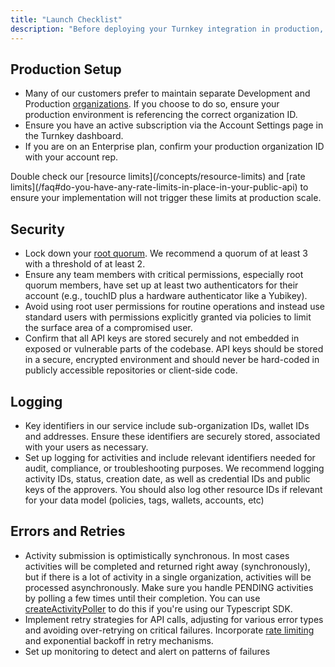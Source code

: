 ```yaml
---
title: "Launch Checklist"
description: "Before deploying your Turnkey integration in production, take a look at our recommendations below. This checklist will guide you through a few important steps and considerations to help ensure your setup is secure, efficient and ready for prime time."
---
```


## Production Setup

- Many of our customers prefer to maintain separate Development and Production [organizations](/concepts/organizations). If you choose to do so, ensure your production environment is referencing the correct organization ID.
- Ensure you have an active subscription via the Account Settings page in the Turnkey dashboard.
- If you are on an Enterprise plan, confirm your production organization ID with your account rep.

<Warning>
  Double check our [resource limits](/concepts/resource-limits) and [rate
  limits](/faq#do-you-have-any-rate-limits-in-place-in-your-public-api) to
  ensure your implementation will not trigger these limits at production scale.
</Warning>

## Security

- Lock down your [root quorum](/concepts/users/root-quorum). We recommend a quorum of at least 3 with a threshold of at least 2.
- Ensure any team members with critical permissions, especially root quorum members, have set up at least two authenticators for their account (e.g., touchID plus a hardware authenticator like a Yubikey).
- Avoid using root user permissions for routine operations and instead use standard users with permissions explicitly granted via policies to limit the surface area of a compromised user.
- Confirm that all API keys are stored securely and not embedded in exposed or vulnerable parts of the codebase. API keys should be stored in a secure, encrypted environment and should never be hard-coded in publicly accessible repositories or client-side code.

## Logging

- Key identifiers in our service include sub-organization IDs, wallet IDs and addresses. Ensure these identifiers are securely stored, associated with your users as necessary.
- Set up logging for activities and include relevant identifiers needed for audit, compliance, or troubleshooting purposes. We recommend logging activity IDs, status, creation date, as well as credential IDs and public keys of the approvers. You should also log other resource IDs if relevant for your data model (policies, tags, wallets, accounts, etc)

## Errors and Retries

- Activity submission is optimistically synchronous. In most cases activities will be completed and returned right away (synchronously), but if there is a lot of activity in a single organization, activities will be processed asynchronously. Make sure you handle PENDING activities by polling a few times until their completion. You can use [createActivityPoller](https://github.com/tkhq/sdk/blob/d9ed2aefc92d298826a40e821f959b019ea1936f/packages/http/src/async.ts#L101) to do this if you're using our Typescript SDK.
- Implement retry strategies for API calls, adjusting for various error types and avoiding over-retrying on critical failures. Incorporate [rate limiting](/faq#do-you-have-any-rate-limits-in-place-in-your-public-api) and exponential backoff in retry mechanisms.
- Set up monitoring to detect and alert on patterns of failures
